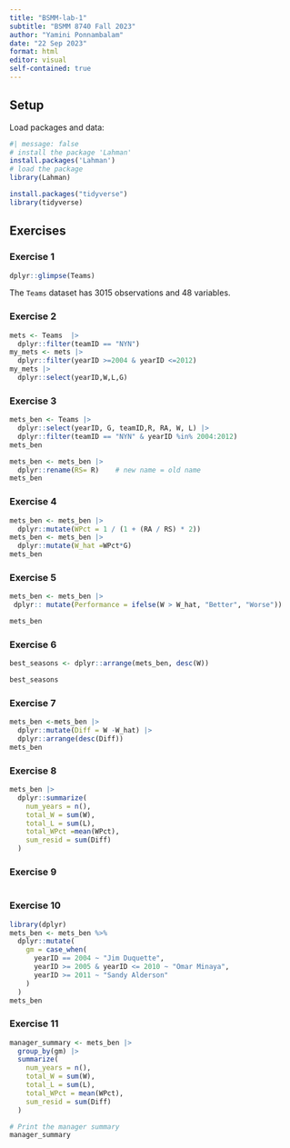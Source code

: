 ```yaml
---
title: "BSMM-lab-1"
subtitle: "BSMM 8740 Fall 2023"
author: "Yamini Ponnambalam"
date: "22 Sep 2023"
format: html
editor: visual
self-contained: true
---
```


## Setup

Load packages and data:

```r
#| message: false
# install the package 'Lahman'
install.packages('Lahman')
# load the package
library(Lahman)
```

```r
install.packages("tidyverse")
library(tidyverse)
```

## Exercises

### Exercise 1

```r
dplyr::glimpse(Teams)
```

The `Teams` dataset has 3015 observations and 48 variables.

### Exercise 2

```r
mets <- Teams  |> 
  dplyr::filter(teamID == "NYN")
my_mets <- mets |> 
  dplyr::filter(yearID >=2004 & yearID <=2012)
my_mets |> 
  dplyr::select(yearID,W,L,G)
```

### Exercise 3

```r
mets_ben <- Teams |>
  dplyr::select(yearID, G, teamID,R, RA, W, L) |>
  dplyr::filter(teamID == "NYN" & yearID %in% 2004:2012)
mets_ben
```

```r
mets_ben <- mets_ben |>
  dplyr::rename(RS= R)    # new name = old name
mets_ben
```

### Exercise 4

```r
mets_ben <- mets_ben |>
  dplyr::mutate(WPct = 1 / (1 + (RA / RS) * 2))
mets_ben <- mets_ben |>
  dplyr::mutate(W_hat =WPct*G)
mets_ben
```

### Exercise 5

```r
mets_ben <- mets_ben |>
 dplyr:: mutate(Performance = ifelse(W > W_hat, "Better", "Worse"))

mets_ben
```

### Exercise 6

```r
best_seasons <- dplyr::arrange(mets_ben, desc(W))

best_seasons
```

### Exercise 7

```r
mets_ben <-mets_ben |> 
  dplyr::mutate(Diff = W -W_hat) |>
  dplyr::arrange(desc(Diff))
mets_ben
```

### Exercise 8

```r
mets_ben |>
  dplyr::summarize(
    num_years = n(), 
    total_W = sum(W), 
    total_L = sum(L), 
    total_WPct =mean(WPct), 
    sum_resid = sum(Diff)
  )
```

### Exercise 9

```r

```

### Exercise 10

```r
library(dplyr)
mets_ben <- mets_ben %>%
  dplyr::mutate(
    gm = case_when(
      yearID == 2004 ~ "Jim Duquette",
      yearID >= 2005 & yearID <= 2010 ~ "Omar Minaya",
      yearID >= 2011 ~ "Sandy Alderson"
    )
  )
mets_ben
```

### Exercise 11

```r
manager_summary <- mets_ben |>
  group_by(gm) |>
  summarize(
    num_years = n(),
    total_W = sum(W),
    total_L = sum(L),
    total_WPct = mean(WPct),
    sum_resid = sum(Diff)
  )

# Print the manager summary
manager_summary
```
